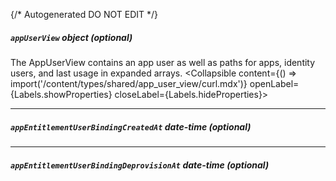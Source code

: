 {/* Autogenerated DO NOT EDIT  */}

##### `appUserView` _object (optional)_
The AppUserView contains an app user as well as paths for apps, identity users, and last usage in expanded arrays.
<Collapsible content={() => import('/content/types/shared/app_user_view/curl.mdx')} openLabel={Labels.showProperties} closeLabel={Labels.hideProperties}>
</Collapsible>

---
##### `appEntitlementUserBindingCreatedAt` _date-time (optional)_

---
##### `appEntitlementUserBindingDeprovisionAt` _date-time (optional)_


